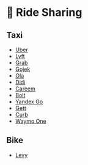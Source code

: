 # 🚕 Ride Sharing

## Taxi

- [Uber](https://apps.apple.com/app/id368677368)
- [Lyft](https://apps.apple.com/app/id529379082)
- [Grab](https://apps.apple.com/app/id647268330)
- [Gojek](https://apps.apple.com/app/id944875099)
- [Ola](https://apps.apple.com/app/id539179365)
- [Didi](https://apps.apple.com/app/id1362398401)
- [Careem](https://apps.apple.com/app/id592978487)
- [Bolt](https://apps.apple.com/app/id675033630)
- [Yandex Go](https://apps.apple.com/app/id472650686)
- [Gett](https://apps.apple.com/app/id449655162)
- [Curb](https://apps.apple.com/app/id299226386)
- [Waymo One](https://apps.apple.com/app/id1343524838)

## Bike

- [Levy](https://apps.apple.com/app/id1466963267)
